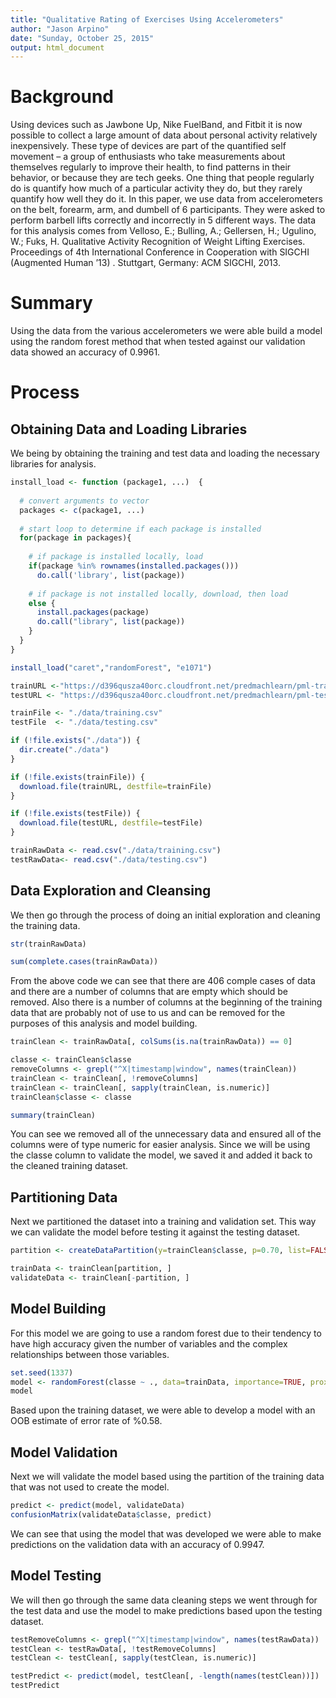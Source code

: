 ```yaml
---
title: "Qualitative Rating of Exercises Using Accelerometers"
author: "Jason Arpino"
date: "Sunday, October 25, 2015"
output: html_document
---
```


# Background

Using devices such as Jawbone Up, Nike FuelBand, and Fitbit it is now possible to collect a large amount of data about personal activity relatively inexpensively. These type of devices are part of the quantified self movement – a group of enthusiasts who take measurements about themselves regularly to improve their health, to find patterns in their behavior, or because they are tech geeks. One thing that people regularly do is quantify how much of a particular activity they do, but they rarely quantify how well they do it. In this paper, we use data from accelerometers on the belt, forearm, arm, and dumbell of 6 participants. They were asked to perform barbell lifts correctly and incorrectly in 5 different ways. The data for this analysis comes from Velloso, E.; Bulling, A.; Gellersen, H.; Ugulino, W.; Fuks, H. Qualitative Activity Recognition of Weight Lifting Exercises. Proceedings of 4th International Conference in Cooperation with SIGCHI (Augmented Human '13) . Stuttgart, Germany: ACM SIGCHI, 2013.


# Summary

Using the data from the various accelerometers we were able build a model using the random forest method that when tested against our validation data showed an accuracy of 0.9961. 

# Process

## Obtaining Data and Loading Libraries 

We being by obtaining the training and test data and loading the necessary libraries for analysis.

```r
install_load <- function (package1, ...)  {   
  
  # convert arguments to vector
  packages <- c(package1, ...)
  
  # start loop to determine if each package is installed
  for(package in packages){
    
    # if package is installed locally, load
    if(package %in% rownames(installed.packages()))
      do.call('library', list(package))
    
    # if package is not installed locally, download, then load
    else {
      install.packages(package)
      do.call("library", list(package))
    }
  } 
}

install_load("caret","randomForest", "e1071")

trainURL <-"https://d396qusza40orc.cloudfront.net/predmachlearn/pml-training.csv"
testURL <- "https://d396qusza40orc.cloudfront.net/predmachlearn/pml-testing.csv"

trainFile <- "./data/training.csv"
testFile  <- "./data/testing.csv"

if (!file.exists("./data")) {
  dir.create("./data")
}

if (!file.exists(trainFile)) {
  download.file(trainURL, destfile=trainFile)
}

if (!file.exists(testFile)) {
  download.file(testURL, destfile=testFile)
}

trainRawData <- read.csv("./data/training.csv")
testRawData<- read.csv("./data/testing.csv")
```

## Data Exploration and Cleansing

We then go through the process of doing an initial exploration and cleaning the training data.

```r
str(trainRawData)

sum(complete.cases(trainRawData)) 
```

From the above code we can see that there are 406 comple cases of data and there are a number of columns that are empty which should be removed. Also there is a number of columns at the beginning of the training data that are probably not of use to us and can be removed for the purposes of this analysis and model building. 

```r
trainClean <- trainRawData[, colSums(is.na(trainRawData)) == 0]

classe <- trainClean$classe
removeColumns <- grepl("^X|timestamp|window", names(trainClean))
trainClean <- trainClean[, !removeColumns]
trainClean <- trainClean[, sapply(trainClean, is.numeric)]
trainClean$classe <- classe

summary(trainClean)
```

You can see we removed all of the unnecessary data and ensured all of the columns were of type numeric for easier analysis. Since we will be using the classe column to validate the model, we saved it and added it back to the cleaned training dataset. 

## Partitioning Data

Next we partitioned the dataset into a training and validation set. This way we can validate the model before testing it against the testing dataset.

```r
partition <- createDataPartition(y=trainClean$classe, p=0.70, list=FALSE)

trainData <- trainClean[partition, ]
validateData <- trainClean[-partition, ]
```

## Model Building

For this model we are going to use a random forest due to their tendency to have high accuracy given the number of variables and the complex relationships between those variables. 

```r
set.seed(1337)
model <- randomForest(classe ~ ., data=trainData, importance=TRUE, proximity=TRUE)
model
```

Based upon the training dataset, we were able to develop a model with an OOB estimate of error rate of %0.58.

## Model Validation

Next we will validate the model based using the partition of the training data that was not used to create the model.


```r
predict <- predict(model, validateData)
confusionMatrix(validateData$classe, predict)
```

We can see that using the model that was developed we were able to make predictions on the validation data with an accuracy of 0.9947.

## Model Testing

We will then go through the same data cleaning steps we went through for the test data and use the model to make predictions based upon the testing dataset. 

```r
testRemoveColumns <- grepl("^X|timestamp|window", names(testRawData))
testClean <- testRawData[, !testRemoveColumns]
testClean <- testClean[, sapply(testClean, is.numeric)]

testPredict <- predict(model, testClean[, -length(names(testClean))])
testPredict
```


